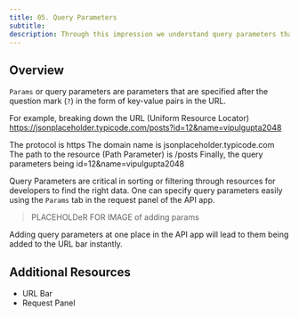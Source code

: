 ```yaml
---
title: 05. Query Parameters
subtitle:
description: Through this impression we understand query parameters that we can configure in APIs in Firecamp
---
```


## Overview

`Params` or query parameters are parameters that are specified after the question mark (`?`) in the form of key-value pairs in the URL.

For example, breaking down the URL (Uniform Resource Locator) https://jsonplaceholder.typicode.com/posts?id=12&name=vipulgupta2048

The protocol is https
The domain name is jsonplaceholder.typicode.com
The path to the resource (Path Parameter) is /posts
Finally, the query parameters being id=12&name=vipulgupta2048

Query Parameters are critical in sorting or filtering through resources for developers to find the right data. One can specify query parameters easily using the `Params` tab in the request panel of the API app.

> PLACEHOLDeR FOR IMAGE of adding params

Adding query parameters at one place in the API app will lead to them being added to the URL bar instantly.

## Additional Resources
- URL Bar
- Request Panel
